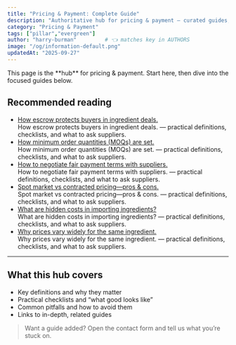 ```yaml
---
title: "Pricing & Payment: Complete Guide"
description: "Authoritative hub for pricing & payment — curated guides, checklists, and definitions."
category: "Pricing & Payment"
tags: ["pillar","evergreen"]
author: "harry-burman"         # 👈 matches key in AUTHORS
image: "/og/information-default.png"
updatedAt: "2025-09-27"
---
```


<Callout type="tip">
This page is the **hub** for pricing & payment. Start here, then dive into the focused guides below.
</Callout>

## Recommended reading

- [How escrow protects buyers in ingredient deals.](/information/how-escrow-protects-buyers-in-ingredient-deals)  
  How escrow protects buyers in ingredient deals. — practical definitions, checklists, and what to ask suppliers.
- [How minimum order quantities (MOQs) are set.](/information/how-minimum-order-quantities-moqs-are-set)  
  How minimum order quantities (MOQs) are set. — practical definitions, checklists, and what to ask suppliers.
- [How to negotiate fair payment terms with suppliers.](/information/how-to-negotiate-fair-payment-terms-with-suppliers)  
  How to negotiate fair payment terms with suppliers. — practical definitions, checklists, and what to ask suppliers.
- [Spot market vs contracted pricing—pros & cons.](/information/spot-market-vs-contracted-pricingpros-cons)  
  Spot market vs contracted pricing—pros & cons. — practical definitions, checklists, and what to ask suppliers.
- [What are hidden costs in importing ingredients?](/information/what-are-hidden-costs-in-importing-ingredients)  
  What are hidden costs in importing ingredients? — practical definitions, checklists, and what to ask suppliers.
- [Why prices vary widely for the same ingredient.](/information/why-prices-vary-widely-for-the-same-ingredient)  
  Why prices vary widely for the same ingredient. — practical definitions, checklists, and what to ask suppliers.

---

## What this hub covers

- Key definitions and why they matter
- Practical checklists and “what good looks like”
- Common pitfalls and how to avoid them
- Links to in-depth, related guides

> Want a guide added? Open the contact form and tell us what you’re stuck on.
